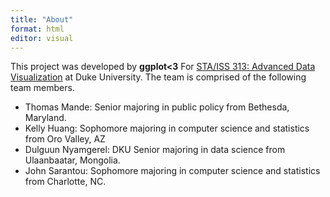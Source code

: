 ```yaml
---
title: "About"
format: html
editor: visual
---
```


This project was developed by **ggplot\<3** For [STA/ISS 313: Advanced Data Visualization](https://vizdata.org/) at Duke University. The team is comprised of the following team members.

-   Thomas Mande: Senior majoring in public policy from Bethesda, Maryland.
-   Kelly Huang: Sophomore majoring in computer science and statistics from Oro Valley, AZ
-   Dulguun Nyamgerel: DKU Senior majoring in data science from Ulaanbaatar, Mongolia.
-   John Sarantou: Sophomore majoring in computer science and statistics from Charlotte, NC.

